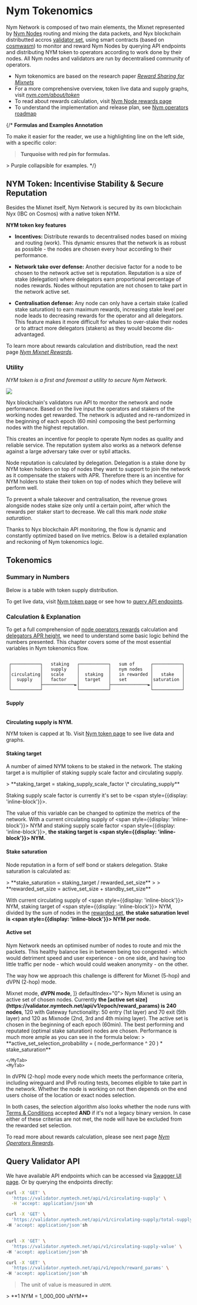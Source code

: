 
# Nym Tokenomics

<TimeNow />

Nym Network is composed of two main elements, the Mixnet represented by [Nym Nodes](nodes/nym-node/nym-node.mdx) routing and mixing the data packets, and Nyx blockchain distributted accros [validator set](tokenomics/validator-rewards.mdx), using smart contracts (based on [cosmwasm](https://cosmwasm.com/)) to monitor and reward Nym Nodes by querying API endpoints and distributing NYM token to operators according to work done by their nodes. All Nym nodes and validators are run by decentralised community of operators.

* Nym tokenomics are based on the research paper [*Reward Sharing for Mixnets*](https://nym.com/nym-cryptoecon-paper.pdf)
* For a more comprehensive overview, token live data and supply graphs, visit [*nym.com/about/token*](https://nymtech.net/about/token)
* To read about rewards calculation, visit [Nym Node rewards page](tokenomics/mixnet-rewards.mdx)
* To understand the implementation and release plan, see [Nym operators roadmap](tokenomics/mixnet-rewards.mdx#roadmap)


{/*
**Formulas and Examples Annotation**

To make it easier for the reader, we use a highlighting line on the left side, with a specific color:

<Callout borderColor="#008080" backgroundColor="#20b2aa" emoji="📌">

> **Turquoise with red pin for formulas.**
</Callout>

<Callout borderColor="#966fd6" backgroundColor="#b19cd9" emoji="">
<AccordionTemplate name="Example">
> Purple collapsible for examples.
</AccordionTemplate>
</Callout>
*/}

## NYM Token: Incentivise Stability & Secure Reputation

Besides the Mixnet itself, Nym Network is secured by its own blockchain Nyx (IBC on Cosmos) with a native token NYM.

**NYM token key features**

* **Incentives:** Distribute rewards to decentralised nodes based on mixing and routing (work). This dynamic ensures that the network is as robust as possible - the nodes are chosen every hour according to their performance.

* **Network take over defense:** Another decisive factor for a node to be chosen to the network active set is reputation. Reputation is a size of stake (delegation) where delegators earn proportional percentage of nodes rewards. Nodes without reputation are not chosen to take part in the network active set.

* **Centralisation defense:** Any node can only have a certain stake (called stake saturation) to earn maximum rewards, increasing stake level per node leads to decreasing rewards for the operator and all delegators. This feature makes it more difficult for whales to over-stake their nodes or to attract more delegators (stakers) as they would become dis-advantaged.

To learn more about rewards calculation and distribution, read the next page [*Nym Mixnet Rewards*](tokenomics/mixnet-rewards.mdx).


### Utility

*NYM token is a first and foremost a utility to secure Nym Network.*

![](/images/operators/tokenomics/nym_token_flow.png)

Nyx blockchain's validators run API to monitor the network and node performance. Based on the live input the operators and stakers of the working nodes get rewarded. The network is adjusted and re-randomized in the beginning of each epoch (60 min) composing the best performing nodes with the highest reputation.

This creates an incentive for people to operate Nym nodes as quality and reliable service. The reputation system also works as a network defense against a large adversary take over or sybil attacks.

Node reputation is calculated by delegation. Delegation is a stake done by NYM token holders on top of nodes they want to support to join the network as it compensate the stakers with APR. Therefore there is an incentive for NYM holders to stake their token on top of nodes which they believe will perform well.

To prevent a whale takeover and centralisation, the revenue grows alongside nodes stake size only until a certain point, after which the rewards per staker start to decrease. We call this mark *node stake saturation*.

Thanks to Nyx blockchain API monitoring, the flow is dynamic and constantly optimized based on live metrics. Below is a detailed explanation and reckoning of Nym tokenomics logic.

## Tokenomics


### Summary in Numbers

Below is a table with token supply distribution.

<TokenTable />

To get live data, visit [Nym token page](https://nym.com.net/about/token) or see how to [query API endpoints](#query-tokenomics-api).

### Calculation & Explanation

To get a full comprehension of [node operators rewards](tokenomics/mixnet-rewards.mdx) calculation and [delegators APR height](https://nym.com/about/token), we need to understand some basic logic behind the numbers presented. This chapter covers some of the most essential variables in Nym tokenomics flow.

```ascii

 ┌───────────┐   staking   ┌───────────┐   sum of      ┌───────────┐
 │           │   supply    │           │   nym nodes   │           │
 │circulating│   scale     │  staking  │   in rewarded │   stake   │
 │  supply   │   factor    │  target   │   set         │saturation │
 │           ├────────────►│           ├──────────────►│           │
 └───────────┘             └───────────┘               └───────────┘

```

#### Supply
<br />
<b>Circulating supply is <span style={{display: 'inline-block'}}><CirculatingSupply /></span> NYM.</b>

NYM token is capped at 1b. Visit [Nym token page](https://nym.com/about/token) to see live data and graphs.

#### Staking target


A number of aimed NYM tokens to be staked in the network. The staking target a is multiplier of staking supply scale factor and circulating supply.

<Callout type="info" borderColor="#008080" backgroundColor="#20b2aa" emoji="📌">
> **staking_target = staking_supply_scale_factor \* circulating_supply**
</Callout>

Staking supply scale factor is currently it's set to be <span style={{display: 'inline-block'}}><StakingScaleFactor /></span>.

The value of this variable can be changed to optimize the metrics of the network. With a current circulating supply of <span style={{display: 'inline-block'}}><CirculatingSupply /></span> NYM and staking supply scale factor <span style={{display: 'inline-block'}}><StakingScaleFactor /></span>, <b>the staking target is <span style={{display: 'inline-block'}}><StakingTarget /></span> NYM.</b>

#### Stake saturation

Node reputation in a form of self bond or stakers delegation. Stake saturation is calculated as:

<Callout type="info" borderColor="#008080" backgroundColor="#20b2aa" emoji="📌">
> **stake_saturation = staking_target / rewarded_set_size**
>
> **rewarded_set_size = active_set_size + standby_set_size**
</Callout>


With current circulating supply of <span style={{display: 'inline-block'}}><CirculatingSupply /></span> NYM, staking target of <span style={{display: 'inline-block'}}><StakingTarget /></span> NYM, divided by the sum of nodes in the [rewarded set](https://validator.nymtech.net/api/v1/epoch/reward_params), <b>the stake saturation level is <span style={{display: 'inline-block'}}><StakeSaturation /></span> NYM per node.</b>



#### Active set

Nym Network needs an optimised number of nodes to route and mix the packets. This healthy balance lies in between being too congested - which would detriment speed and user experience - on one side, and having too little traffic per node - which would could weaken anonymity - on the other.

The way how we approach this challenge is different for Mixnet (5-hop) and dVPN (2-hop) mode.

<div>
  <Tabs items={[
    <strong>Mixnet mode</strong>,
    <strong>dVPN mode</strong>,
    ]} defaultIndex="0">
    <MyTab>
Nym Mixnet is using an active set of chosen nodes. Currently <b>the [active set size](https://validator.nymtech.net/api/v1/epoch/reward_params) is 240 nodes</b>, 120 with Gateway functionality: 50 entry (1st layer) and 70 exit (5th layer) and 120 as Mixnode (2nd, 3rd and 4th mixing layer). The active set is chosen in the beginning of each epoch (60min). The best performing and reputated (optimal stake saturation) nodes are chosen. Performance is much more ample as you can see in the formula below:

<Callout type ="info" borderColor="#008080" backgroundColor="#20b2aa" emoji="📌">
> **active_set_selection_probability = ( node_performance ^ 20 ) * stake_saturation**
</Callout>

    </MyTab>
    <MyTab>
In dVPN (2-hop) mode every node which meets the performance criteria, including wireguard and IPv6 routing tests, becomes eligible to take part in the network. Whether the node is working on not then depends on the end users choise of the location or exact nodes selection.
    </MyTab>
  </Tabs>
</div>

In both cases, the selection algorithm also looks whether the node runs with [Terms & Conditions](nodes/nym-node/setup.mdx#terms--conditions) accepted **AND** if it's not a legacy binary version. In case either of these criterias are not met, the node will have be excluded from the rewarded set selection.

To read more about rewards calculation, please see next page [*Nym Operators Rewards*](tokenomics/mixnet-rewards.md).

## Query Validator API

We have available API endpoints which can be accessed via [Swagger UI page](https://validator.nymtech.net/api/swagger/index.html). Or by querying the endpoints directly:

```sh
curl -X 'GET' \
  'https://validator.nymtech.net/api/v1/circulating-supply' \
  -H 'accept: application/json'sh

curl -X 'GET' \
  'https://validator.nymtech.net/api/v1/circulating-supply/total-supply-value' \
-H 'accept: application/json'sh


curl -X 'GET' \
  'https://validator.nymtech.net/api/v1/circulating-supply-value' \
-H 'accept: application/json'sh

curl -X 'GET' \
  'https://validator.nymtech.net/api/v1/epoch/reward_params' \
-H 'accept: application/json'sh
```

> The unit of value is measured in `uNYM`.

<Callout type="info" borderColor="#008080" backgroundColor="#20b2aa" emoji="📌">
> **1 NYM = 1_000_000 uNYM**
</Callout>
